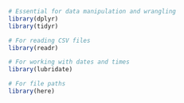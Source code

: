 ```r
# Essential for data manipulation and wrangling
library(dplyr)
library(tidyr)

# For reading CSV files
library(readr)

# For working with dates and times
library(lubridate)

# For file paths
library(here)
```
